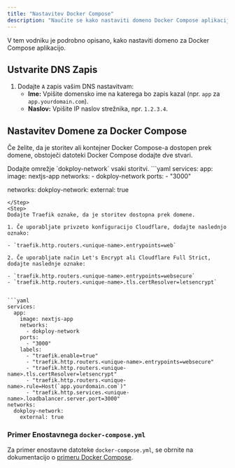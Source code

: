 ```yaml
---
title: "Nastavitev Docker Compose"
description: "Naučite se kako nastaviti domeno Docker Compose aplikaciji."
---
```


V tem vodniku je podrobno opisano, kako nastaviti domeno za Docker Compose aplikacijo.

## Ustvarite DNS Zapis

1. Dodajte `A` zapis vašim DNS nastavitvam:
   - **Ime:** Vpišite domensko ime na katerega bo zapis kazal  (npr. `app` za `app.yourdomain.com`).
   - **Naslov:** Vpišite IP naslov strežnika, npr. `1.2.3.4`.

## Nastavitev Domene za Docker Compose

Če želite, da je storitev ali kontejner Docker Compose-a dostopen prek domene, obstoječi datoteki Docker Compose dodajte dve stvari.

<Steps>
  <Step>
  Dodajte omrežje `dokploy-network` vsaki storitvi.
  ```yaml
  services:
    app:
      image: nextjs-app
      networks:
        - dokploy-network
      ports:
        - "3000"

  networks:
    dokploy-network:
      external: true
  ```
  </Step>
  <Step>
  Dodajte Traefik oznake, da je storitev dostopna prek domene.

  1. Če uporabljate privzeto konfiguracijo Cloudflare, dodajte naslednjo oznako:

  - `traefik.http.routers.<unique-name>.entrypoints=web`

  2. Če uporabljate način Let's Encrypt ali Cloudflare Full Strict, dodajte naslednje oznake:

  - `traefik.http.routers.<unique-name>.entrypoints=websecure`
  - `traefik.http.routers.<unique-name>.tls.certResolver=letsencrypt`


  ```yaml
  services:
    app:
      image: nextjs-app
      networks:
        - dokploy-network
      ports:
        - "3000"
      labels:
        - "traefik.enable=true"
        - "traefik.http.routers.<unique-name>.entrypoints=websecure"
        - "traefik.http.routers.<unique-name>.tls.certResolver=letsencrypt"
        - "traefik.http.routers.<unique-name>.rule=Host(`app.yourdomain.com`)"
        - "traefik.http.services.<unique-name>.loadbalancer.server.port=3000"
  networks:
    dokploy-network:
      external: true
  ```
  </Step>
</Steps>



### Primer Enostavnega `docker-compose.yml`


Za primer enostavne datoteke `docker-compose.yml`, se obrnite na dokumentacijo o [primeru Docker Compose](/si/docs/core/docker-compose/example#vodnik). 
